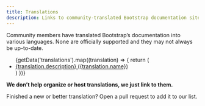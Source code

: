 ```yaml
---
title: Translations
description: Links to community-translated Bootstrap documentation sites.
---
```



Community members have translated Bootstrap’s documentation into various languages. None are officially supported and they may not always be up-to-date.

<ul>
  {getData('translations').map((translation) => {
    return (
      <li><a href={translation.url} hreflang={translation.code} lang={translation.code} >{translation.description} ({translation.name})</a></li>
    )
  })}
</ul>

**We don’t help organize or host translations, we just link to them.**

Finished a new or better translation? Open a pull request to add it to our list.
